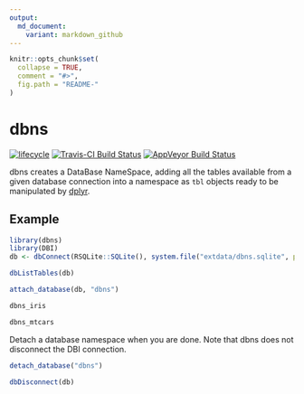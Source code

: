```yaml
---
output:
  md_document:
    variant: markdown_github
---
```


<!-- README.md is generated from README.Rmd. Please edit that file -->

```r
knitr::opts_chunk$set(
  collapse = TRUE,
  comment = "#>",
  fig.path = "README-"
)
```

# dbns

[![lifecycle](https://img.shields.io/badge/lifecycle-experimental-orange.svg)](https://www.tidyverse.org/lifecycle/#experimental)
[![Travis-CI Build Status](https://travis-ci.org/mdlincoln/dbns.svg?branch=master)](https://travis-ci.org/mdlincoln/dbns)
[![AppVeyor Build Status](https://ci.appveyor.com/api/projects/status/github/mdlincoln/dbns?branch=master&svg=true)](https://ci.appveyor.com/project/mdlincoln/dbns)

dbns creates a DataBase NameSpace, adding all the tables available from a given database connection into a namespace as `tbl` objects ready to be manipulated by [dplyr].

[dplyr]: https://cran.r-project.org/web/packages/dplyr/index.html

## Example

```r
library(dbns)
library(DBI)
db <- dbConnect(RSQLite::SQLite(), system.file("extdata/dbns.sqlite", package = "dbns"))

dbListTables(db)

attach_database(db, "dbns")

dbns_iris

dbns_mtcars
```

Detach a database namespace when you are done.
Note that dbns does not disconnect the DBI connection.

```r
detach_database("dbns")

dbDisconnect(db)
```
